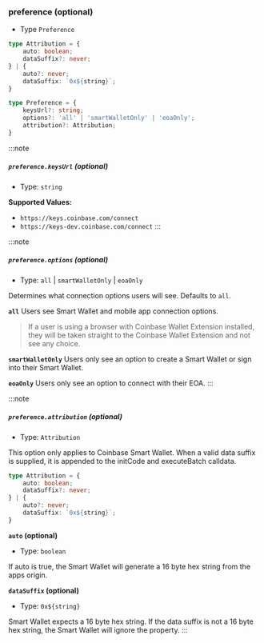 



### preference (optional)

- Type `Preference`

```ts twoslash
type Attribution = {
    auto: boolean;
    dataSuffix?: never;
} | {
    auto?: never;
    dataSuffix: `0x${string}`;
}

type Preference = {
    keysUrl?: string;
    options?: 'all' | 'smartWalletOnly' | 'eoaOnly';
    attribution?: Attribution;
}
```
:::note
##### `preference.keysUrl` (optional)
- Type: `string`

__Supported Values:__
- `https://keys.coinbase.com/connect`
- `https://keys-dev.coinbase.com/connect`
:::

:::note
##### `preference.options` (optional)
- Type: `all` | `smartWalletOnly` | `eoaOnly`

Determines what connection options users will see. Defaults to `all`.

__`all`__
Users see Smart Wallet and mobile app connection options.


> If a user is using a browser with Coinbase Wallet Extension installed, they will be taken straight to the
Coinbase Wallet Extension and not see any choice.

__`smartWalletOnly`__
Users only see an option to create a Smart Wallet or sign into their Smart Wallet.

__`eoaOnly`__
Users only see an option to connect with their EOA.
:::

:::note
##### `preference.attribution` (optional)
- Type: `Attribution`

This option only applies to Coinbase Smart Wallet. When a valid data suffix is supplied, it is appended to the initCode and executeBatch calldata.

```ts twoslash
type Attribution = {
    auto: boolean;
    dataSuffix?: never;
} | {
    auto?: never;
    dataSuffix: `0x${string}`;
}
```

__`auto` (optional)__
- Type: `boolean`

If auto is true, the Smart Wallet will generate a 16 byte hex string from the apps origin.

__`dataSuffix` (optional)__
- Type: `0x${string}`

Smart Wallet expects a 16 byte hex string. If the data suffix is not a 16 byte hex string, the Smart Wallet will ignore the property. 
:::

<FeedbackWidget />
